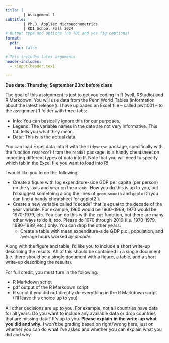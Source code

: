 ```yaml
---
title: |
        | Assignment 1
subtitle: |
        | Ph.D. Applied Microeconometrics
        | KDI School Fall 2024
# Output type and options (no TOC and yes fig captions)
format:
  pdf:
    toc: false

# This includes latex arguments
header-includes:
  - \input{header.tex}

---
```


**Due date: Thursday, September 23rd before class**

The goal of this assignment is just to get you coding in R (well, RStudio) and R Markdown. You will use data from the Penn World Tables (information about the latest release [\textcolor{kdisgreen}{here}](https://www.rug.nl/ggdc/productivity/pwt/?lang=en)). I have uploaded an Excel file -- called pwt1001 -- to the assignment 1 folder with three tabs:

- Info: You can basically ignore this for our purposes.
- Legend: The variable names in the data are not very informative. This tab tells you what they mean.
- Data: This is is the actual data.

You can load Excel data into R with the `tidyverse` package, specifically with the function `readexcel` from the `readxl` package. [\textcolor{kdisgreen}{Here}](https://github.com/rstudio/cheatsheets/blob/main/data-import.pdf) is a handy cheatsheet on importing different types of data into R. Note that you will need to specify which tab in the Excel file you want to load into R!

I would like you to do the following:

- Create a figure with log expenditure-side GDP per capita (per person) on the y-axis and year on the x-axis. How you do this is up to you, but I'd suggest something along the lines of `geom_smooth` and `ggplot2` (you can find a handy cheatsheet for ggplot2 [\textcolor{kdisgreen}{here}](https://www.maths.usyd.edu.au/u/UG/SM/STAT3022/r/current/Misc/data-visualization-2.1.pdf)).
- Create a new variable called "decade" that is equal to the decade of the year variable. For example, 1960 would be 1960-1969, 1970 would be 1970-1979, etc. You can do this with the `cut` function, but there are many other ways to do it, too. Please do 1970 through 2019 (i.e. 1970-1979, 1980-1989, etc.) only. You can drop the other years.
  - Create a table with mean expenditure-side GDP p.c., population, and average hours worked *by decade*.

Along with the figure and table, I'd like you to include a short write-up describing the results. All of this should be contained in a single document (i.e. there should be a single document with a figure, a table, and a short write-up describing the results).

For full credit, you must turn in the following:

- R Markdown script
- pdf output of the R Markdown script
- R script if you did not directly do everything in the R Markdown script (I'll leave this choice up to you)

All other decisions are up to you. For example, not all countries have data for all years. Do you want to include any available data or drop countries that are missing data? It's up to you. **Please explain in the write-up what you did and why.** I won't be grading based on right/wrong here, just on whether you can do what I've asked and whether you can explain what you did and why.
